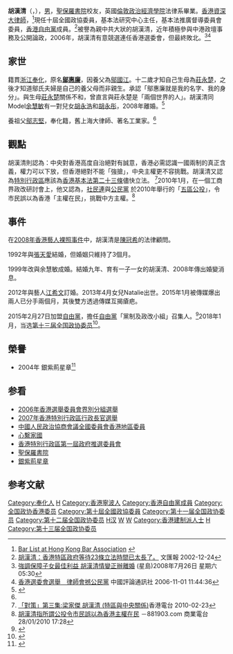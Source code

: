 {{Infobox officeholder
| name = 胡漢清
| honorific-suffix = [[SBS_(韓國)|SBS]]，[[SC|SC]]，[[JP|JP]]
| image = 
| caption = 
| order = 第十屆
| office = 全國政协委員
| term_start = 2003年3月
| term_end = 2008年3月
| chairman = [[賈慶林|賈慶林]]
| secretary_general = [[鄭萬通|鄭萬通]]
| birth_name = 鄔惠廉
| birth_date = {{Birth date and age|1951|10|5}}
| birth_place = {{HKG-1945}}
| native place = [[浙江|浙江]][[奉化|奉化]]
| nationality = {{CNHK}}
| party = {{LIBP}}
| spouse = {{marriage|[[張天愛_(香港)|張天愛]]|1992|1992|reason=divorced}}<br>{{marriage|[[余慧敏|余慧敏]]|1999|2008|reason=divorced}}
| partner = [[江希文|江希文]]（2012－2015）
| children = [[胡永浩|胡永浩]]（[[余慧敏|余慧敏]]生）<br>[[胡永彤|胡永彤]]（[[余慧敏|余慧敏]]生）<br>[[胡永悅|胡永悅]]（[[江希文|江希文]]生）{{birth year and age|2013|4}}
| parents = 養父：[[鄔國江|鄔國江]]<br>母：[[莊永楚|莊永楚]]
| relatives  = 養祖父：[[鄔志堅|鄔志堅]]
| education = [[倫敦政治經濟學院|倫敦政治經濟學院]]法律系
| alma_mater = [[聖保羅書院|聖保羅書院]]
| occupation = [[律師|律師]]
| website = 
| footnotes = 
}}
'''胡漢清'''{{SBS}}{{SC}}{{JP}}（{{lang-en|Alan Hoo}}，{{bd|1951年|10月5日||catIdx=H}}），[[男|男]]，[[聖保羅書院|聖保羅書院]]校友，英國[[倫敦政治經濟學院|倫敦政治經濟學院]]法律系畢業。[[香港|香港]][[資深大律師_(香港)|資深大律師]]，<ref>[http://barlist.hkba.org/hkba/Bar_listCN/14.htm Bar List at Hong Kong Bar Association] {{webarchive|url=https://web.archive.org/web/20090911040908/http://barlist.hkba.org/hkba/Bar_listCN/14.htm |date=2009-09-11 }}</ref>現任十屆全國政協委員，基本法研究中心主任，基本法推廣督導委員會委員，[[香港自由黨|香港自由黨]]成員。<ref>[http://paper.wenweipo.com/2002/12/24/YO0212240047.htm  胡漢清：香港特區政府等待23條立法時間已太長了。] {{Wayback|url=http://paper.wenweipo.com/2002/12/24/YO0212240047.htm |date=20180717125556 }}文匯報 2002-12-24</ref>被譽為親中共大狀的胡漢清，近年積極參與中港政壇事務及公開論政，2006年，胡漢清有意競選連任香港選委會，但最終敗北。<ref>[http://hk.news.yahoo.com/article/080725/3/7dbt.html 強調保障子女最佳利益 [[胡漢清|胡漢清]]情變正辦離婚] {{Wayback|url=http://hk.news.yahoo.com/article/080725/3/7dbt.html |date=20080814122618 }}(星島)2008年7月26日 星期六 05:30</ref><ref>[http://www.cn.chinareviewnews.com/doc/1002/4/0/6/100240681.html?coluid=0&kindid=0&docid=100240681 香港選委會選舉　律師會撼公民黨] {{Wayback|url=http://www.cn.chinareviewnews.com/doc/1002/4/0/6/100240681.html?coluid=0&kindid=0&docid=100240681 |date=20190610020330 }}中國評論通訊社  2006-11-01 11:44:36</ref>

==家世==
籍貫[[浙江|浙江]][[奉化|奉化]]，原名'''[[鄔惠廉|鄔惠廉]]'''，因養父為[[鄔國江|鄔國江]]。十二歲才知自己生母為[[莊永楚|莊永楚]]，之後才知道鄔氏夫婦是自己的養父母而非親生。承認「鄔惠廉就是我的名字、我的身分」。與生母[[莊永楚|莊永楚]]關係不和，曾直言與莊永楚是「兩個世界的人」。胡漢清同Model[[余慧敏|余慧敏]]有一對兒女[[胡永浩|胡永浩]]和[[胡永彤|胡永彤]]，2008年離婚。<ref name="胡漢清家世">{{cite web |url=http://std.stheadline.com/yesterday/loc/0703ao12.html |title=胡漢清：侍母如慈禧 |publisher=[[星島日報|星島日報]] |date=2013-07-03 |accessdate=2013年8月10日 |language=zh-tw |archive-url=https://web.archive.org/web/20131111054706/http://std.stheadline.com/yesterday/loc/0703ao12.html |archive-date=2013年11月11日 |dead-url=yes }}</ref>

養祖父[[鄔志堅|鄔志堅]]，奉化籍，舊上海大律師、著名工業家。<ref name="胡漢清家世"/>

==觀點==
胡漢清則認為：中央對香港高度自治絕對有誠意，香港必需認識一國兩制的真正含義，權力可以下放，但香港絕對不能「強搶」，中央主權更不容挑戰。胡漢清又認為[[特別行政區|特別行政區]]應該為[[香港基本法第二十三條|香港基本法第二十三條]]儘快立法。 <ref>[http://programme.rthk.org.hk/rthk/tv/programme.php?m=episode&name=facetoface2010&d=2010-02-23&p=4741 「對策」第三集:梁家傑 胡漢清 (特區與中央關係)]香港電台 2010-02-23</ref>2010年1月，在一個工商界政改研討會上，他又認為，[[社民連|社民連]]與[[公民黨_(香港)|公民黨]] 於2010年舉行的「[[五區公投|五區公投]]」，令市民誤以為香港「主權在民」，挑戰中方主權。<ref>[http://www.881903.com/Page/ZH-TW/newsdetail.aspx?ItemId=197321  胡漢清指所謂公投令市民誤以為香港主權在民] {{Wayback|url=http://www.881903.com/Page/ZH-TW/newsdetail.aspx?ItemId=197321 |date=20190607224122 }}－881903.com 商業電台28/01/2010 17:28</ref>

==事件==
在[[2008年香港藝人裸照事件|2008年香港藝人裸照事件]]中，胡漢清是[[陳冠希|陳冠希]]的法律顧問。

1992年與[[張天愛_(香港)|張天愛]]結婚，但婚姻只維持了3個月。

1999年改與余慧敏成婚。結婚九年、育有一子一女的胡漢清、2008年傳出婚變消息。

2012年與藝人[[江希文|江希文]]訂婚。2013年4月女兒Natalie出世。2015年1月被傳媒爆出兩人已分手兩個月，其後雙方透過傳媒互揭瘡疤。

2015年2月27日加盟[[自由黨_(香港)|自由黨]]，擔任[[自由黨_(香港)|自由黨]]「黨制及政改小組」召集人。<ref>{{Cite web |url=http://news.tvb.com/local/54f005cf6db28c9306000004 |title=胡漢清加盟自由黨 任黨制及政改小組召集人 |access-date=2015-02-27 |archive-date=2019-06-09 |archive-url=https://web.archive.org/web/20190609080601/http://news.tvb.com/local/54f005cf6db28c9306000004 |dead-url=no }}</ref>2018年1月，当选[[中国人民政治协商会议第十三届全国委员会委员名单|第十三届全国政协委员]]<ref>{{Cite web|url=http://sports.163.com/18/0126/06/D92BRKK400051C89.html|title=中国人民政治协商会议第十三届全国委员会委员名单|accessdate=2018-01-26|last=|work=网易|archive-url=https://web.archive.org/web/20180127143232/http://sports.163.com/18/0126/06/D92BRKK400051C89.html|archive-date=2018-01-27|dead-url=yes}}</ref>。

==榮譽==
*2004年 銀紫荊星章<ref>{{cite web |url=http://paper.wenweipo.com/2004/07/01/HK0407010060.htm |title=香港特區政府二○○四年授勳名單 |publisher=文匯報 |date=2004-07-01 |accessdate=2020-10-18 |archive-date=2020-11-02 |archive-url=https://web.archive.org/web/20201102143700/http://paper.wenweipo.com/2004/07/01/HK0407010060.htm |dead-url=no }}</ref>

==参看==
* [[2006年香港選舉委員會界別分組選舉|2006年香港選舉委員會界別分組選舉]]
* [[2007年香港特別行政區行政長官選舉|2007年香港特別行政區行政長官選舉]]
* [[中國人民政治協商會議全國委員會香港地區委員|中國人民政治協商會議全國委員會香港地區委員]]
* [[心繫家國|心繫家國]]
* [[香港特別行政區第一屆政府推選委員會|香港特別行政區第一屆政府推選委員會]]
* [[聖保羅書院|聖保羅書院]]
* [[銀紫荊星章|銀紫荊星章]]

==参考文献==
{{reflist}}

{{DEFAULTSORT:H}}
[[Category:奉化人|Category:奉化人]]
[[Category:邬志豪家族|H]]
[[Category:香港寧波人|Category:香港寧波人]]
[[Category:香港自由黨成員|Category:香港自由黨成員]]
[[Category:全国政协香港委员|Category:全国政协香港委员]]
[[Category:第十屆全國政協委員|Category:第十屆全國政協委員]]
[[Category:第十一届全国政协委员|Category:第十一届全国政协委员]]
[[Category:第十二届全国政协委员|Category:第十二届全国政协委员]]
[[Category:胡姓|H汉]]
[[Category:聖保羅書院校友|W]]
[[Category:倫敦政治經濟學院校友|W]]
[[Category:香港建制派人士|Category:香港建制派人士]]
[[Category:奉川邬氏|H]]
[[Category:第十三届全国政协委员|Category:第十三届全国政协委员]]